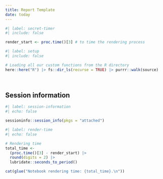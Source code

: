 ```yaml
---
title: Report Template
date: today
---
```


```r
#| label: secret-timer
#| include: false

render_start <- proc.time()[3] # to time the rendering process
```

```r
#| label: setup
#| include: false

# Loading all our custom functions from the R directory
here::here("R") |> fs::dir_ls(recurse = TRUE) |> purrr::walk(source)
```

&nbsp;
&nbsp;
&nbsp;

::: {.callout-note collapse="true"}
# Session information

```r
#| label: session-information
#| echo: false

sessioninfo::session_info(pkgs = "attached")
```
:::

```r
#| label: render-time
#| echo: false

# Rendering time
total_time <- 
  (proc.time()[3] - render_start) |> 
  round(digits = 2) |> 
  lubridate::seconds_to_period()

cat(glue("Notebook rendering time: {total_time}.\n"))
```
